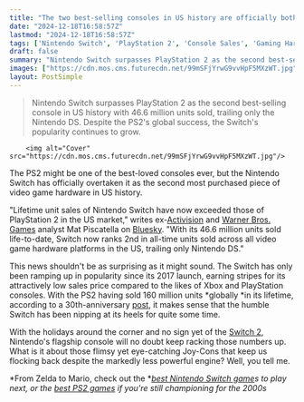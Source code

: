 ```yaml
---
title: "The two best-selling consoles in US history are officially both Nintendo, as the Switch bumps the PS2 down to third place"
date: "2024-12-18T16:58:57Z"
lastmod: "2024-12-18T16:58:57Z"
tags: ['Nintendo Switch', 'PlayStation 2', 'Console Sales', 'Gaming Hardware', 'Nintendo', 'Sony', 'US Market']
draft: false
summary: "Nintendo Switch surpasses PlayStation 2 as the second best-selling console in US history with 46.6 million units sold, trailing only the Nintendo DS.  Despite the PS2's global success, the Switch's popularity continues to grow."
images: ["https://cdn.mos.cms.futurecdn.net/99mSFjYrwG9vvHpF5MXzWT.jpg"]
layout: PostSimple
---
```

> Nintendo Switch surpasses PlayStation 2 as the second best-selling console in US history with 46.6 million units sold, trailing only the Nintendo DS.  Despite the PS2's global success, the Switch's popularity continues to grow.


        <img alt="Cover" src="https://cdn.mos.cms.futurecdn.net/99mSFjYrwG9vvHpF5MXzWT.jpg"/>
        
The PS2 might be one of the best-loved consoles ever, but the Nintendo Switch has officially overtaken it as the second most purchased piece of video game hardware in US history.

"Lifetime unit sales of Nintendo Switch have now exceeded those of PlayStation 2 in the US market," writes ex-[Activision](https://www.gamesradar.com/tag/activision/) and [Warner Bros. Games](https://www.gamesradar.com/tag/warner-bros-games/) analyst Mat Piscatella on [Bluesky](https://bsky.app/profile/matpiscatella.bsky.social/post/3ldljf4dap52o). "With its 46.6 million units sold life-to-date, Switch now ranks 2nd in all-time units sold across all video game hardware platforms in the US, trailing only Nintendo DS."

This news shouldn't be as surprising as it might sound. The Switch has only been ramping up in popularity since its 2017 launch, earning stripes for its attractively low sales price compared to the likes of Xbox and PlayStation consoles. With the PS2 having sold 160 million units *globally *in its lifetime, according to a 30th-anniversary [post](https://www.playstation.com/en-gb/playstation-history/2000-ps2-psp/), it makes sense that the humble Switch has been nipping at its heels for quite some time.

With the holidays around the corner and no sign yet of the [Switch 2](https://www.gamesradar.com/nintendo-switch-2-guide/), Nintendo's flagship console will no doubt keep racking those numbers up. What is it about those flimsy yet eye-catching Joy-Cons that keep us flocking back despite the markedly less powerful engine? Well, you tell me.

*From Zelda to Mario, check out the *[<em>best Nintendo Switch game</em>](https://www.gamesradar.com/best-switch-games/)*s to play next, or the *[<em>best PS2 games</em>](https://www.gamesradar.com/best-ps2-games-all-time/)* if you're still championing for the 2000s*
        